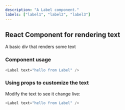 ```yaml
---
description: "A Label component."
labels: ["label1", "label2", "label3"]
---
```



## React Component for rendering text

A basic div that renders some text

### Component usage

```js
<Label text="hello from Label" />
```

### Using props to customize the text

Modify the text to see it change live:

```js live
<Label text="hello from Label" />
```
